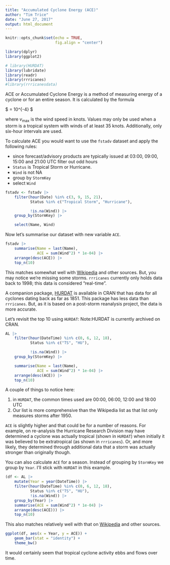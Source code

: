 ```yaml
---
title: "Accumulated Cyclone Energy (ACE)"
author: "Tim Trice"
date: "June 27, 2017"
output: html_document
---
```


```r
knitr::opts_chunk$set(echo = TRUE, 
                      fig.align = "center")
```

```r
library(dplyr)
library(ggplot2)

# library(HURDAT)
library(lubridate)
library(readr)
library(rrricanes)
#library(rrricanesdata)
```

ACE or Accumulated Cyclone Energy is a method of measuring energy of a cyclone or for an entire season. It is calculated by the formula

$ \text{ACE} = 10^{-4}\sum{v^2_\text{max}} $

where $v_\text{max}$ is the wind speed in knots. Values may only be used when a storm is a tropical system with winds of at least 35 knots. Additionally, only six-hour intervals are used.

To calculate ACE you would want to use the `fstadv` dataset and apply the following rules:

* since forecast/advisory products are typically issued at 03:00, 09:00, 15:00 and 21:00 UTC filter out odd hours
* `Status` is Tropical Storm or Hurricane.
* `Wind` is not NA
* group by `StormKey`
* select `Wind`

```r

fstadv <- fstadv |> 
    filter(hour(Date) %in% c(3, 9, 15, 21), 
           Status %in% c("Tropical Storm", "Hurricane"), 

           !is.na(Wind)) |>
    group_by(StormKey) |> 

    select(Name, Wind)
```

Now let's summarise our dataset with new variable `ACE`.

```r
fstadv |> 
    summarise(Name = last(Name), 
              ACE = sum(Wind^2) * 1e-04) |> 
    arrange(desc(ACE)) |> 
    top_n(10)
```

This matches somewhat well with [Wikipedia](https://en.wikipedia.org/wiki/Accumulated_cyclone_energy#Individual_storms) and other sources. But, you may notice we're missing some storms. `rrricanes` currently only holds data back to 1998; this data is considered "real-time". 

A companion package, [HURDAT](https://github.com/timtrice/HURDAT) is available in CRAN that has data for all cyclones dating back as far as 1851. This package has less data than `rrricanes`. But, as it is based on a post-storm reanalysis project, the data is more accurate. 

Let's revisit the top 10 using `HURDAT`:
Note:HURDAT is currently archived on CRAN.


```r

AL |> 
    filter(hour(DateTime) %in% c(0, 6, 12, 18), 
           Status %in% c("TS", "HU"), 

           !is.na(Wind)) |> 
    group_by(StormKey) |>

    summarise(Name = last(Name), 
              ACE = sum(Wind^2) * 1e-04) |> 
    arrange(desc(ACE)) |> 
    top_n(10)
```

A couple of things to notice here:

1. in `HURDAT`, the common times used are 00:00, 06:00, 12:00 and 18:00 UTC
2. Our list is more comprehensive than the Wikipedia list as that list only measures storms after 1950. 

`ACE` is slightly higher and that could be for a number of reasons. For example, on re-analysis the Hurricane Research Division may have determined a cyclone was actually tropical (shown in `HURDAT`) when initially it was believed to be extratropical (as shown in `rrricanes`). Or, and more likely, they determined through additional data that a storm was actually stronger than originally though. 

You can also calculate `ACE` for a season. Instead of grouping by `StormKey` we group by `Year`. I'll stick with `HURDAT` in this example.

```r
(df <- AL |> 
    mutate(Year = year(DateTime)) |> 
    filter(hour(DateTime) %in% c(0, 6, 12, 18), 
           Status %in% c("TS", "HU"), 
           !is.na(Wind)) |> 
    group_by(Year) |> 
    summarise(ACE = sum(Wind^2) * 1e-04) |> 
    arrange(desc(ACE))) |> 
    top_n(10)
```

This also matches relatively well with that on [Wikipedia](https://en.wikipedia.org/wiki/Accumulated_cyclone_energy#Atlantic_hurricane_seasons.2C_1950.E2.80.932017) and other sources. 

```r
ggplot(df, aes(x = Year, y = ACE)) + 
    geom_bar(stat = "identity") + 
    theme_bw()
```

It would certainly seem that tropical cyclone activity ebbs and flows over time. 
